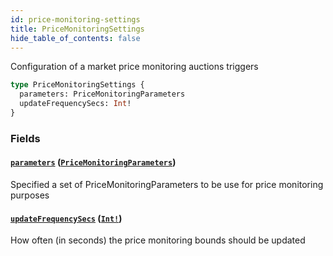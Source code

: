 ```yaml
---
id: price-monitoring-settings
title: PriceMonitoringSettings
hide_table_of_contents: false
---
```



Configuration of a market price monitoring auctions triggers

```graphql
type PriceMonitoringSettings {
  parameters: PriceMonitoringParameters
  updateFrequencySecs: Int!
}
```


### Fields

#### [`parameters`](#) ([`PriceMonitoringParameters`](/docs/testnet/graphql/objects/price-monitoring-parameters))

Specified a set of PriceMonitoringParameters to be use for price monitoring purposes


#### [`updateFrequencySecs`](#) ([`Int!`](/docs/testnet/graphql/scalars/int))

How often (in seconds) the price monitoring bounds should be updated




